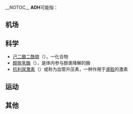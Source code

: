 __NOTOC__
'''ADH'''可能指：

==机场==

==科学==
* [[己二酸二酰肼|己二酸二酰肼]]（{{lang-en|Adipic acid dihydrazide}}），一化合物
* [[醇脱氢酶|醇脱氢酶]]（{{lang-en|Alcohol dehydrogenase}}），是体内参与醇类降解的酶
* [[抗利尿激素|抗利尿激素]]（{{lang-en|Antidiuretic hormone}}）或称为血管升压素，一种作用于[[肾脏|肾脏]]的激素

==运动==

==其他==

{{disambig|cat=三字拉丁字母縮寫消歧義}}